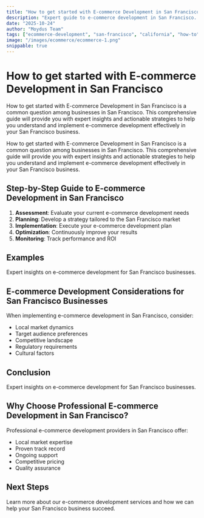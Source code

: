 ```yaml
---
title: "How to get started with E-commerce Development in San Francisco"
description: "Expert guide to e-commerce development in San Francisco. Learn best practices, pricing, and strategies for San Francisco businesses."
date: "2025-10-24"
author: "Moydus Team"
tags: ["ecommerce-development", "san-francisco", "california", "how-to"]
image: "/images/ecommerce/ecommerce-1.png"
snippable: true
---
```


# How to get started with E-commerce Development in San Francisco

How to get started with E-commerce Development in San Francisco is a common question among businesses in San Francisco. This comprehensive guide will provide you with expert insights and actionable strategies to help you understand and implement e-commerce development effectively in your San Francisco business.

How to get started with E-commerce Development in San Francisco is a common question among businesses in San Francisco. This comprehensive guide will provide you with expert insights and actionable strategies to help you understand and implement e-commerce development effectively in your San Francisco business.

## Step-by-Step Guide to E-commerce Development in San Francisco

1. **Assessment**: Evaluate your current e-commerce development needs
2. **Planning**: Develop a strategy tailored to the San Francisco market
3. **Implementation**: Execute your e-commerce development plan
4. **Optimization**: Continuously improve your results
5. **Monitoring**: Track performance and ROI

## Examples

Expert insights on e-commerce development for San Francisco businesses.

## E-commerce Development Considerations for San Francisco Businesses

When implementing e-commerce development in San Francisco, consider:
- Local market dynamics
- Target audience preferences
- Competitive landscape
- Regulatory requirements
- Cultural factors

## Conclusion

Expert insights on e-commerce development for San Francisco businesses.

## Why Choose Professional E-commerce Development in San Francisco?

Professional e-commerce development providers in San Francisco offer:
- Local market expertise
- Proven track record
- Ongoing support
- Competitive pricing
- Quality assurance

## Next Steps

Learn more about our e-commerce development services and how we can help your San Francisco business succeed.

<GeoCTA 
  city="San Francisco"
  service="E-commerce Development"
  ctaText="Get Started Today"
/>
